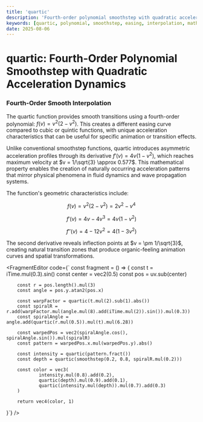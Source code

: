 ```yaml
---
title: 'quartic'
description: 'Fourth-order polynomial smoothstep with quadratic acceleration dynamics'
keywords: [quartic, polynomial, smoothstep, easing, interpolation, mathematical curves]
date: 2025-08-06
---
```



# quartic: Fourth-Order Polynomial Smoothstep with Quadratic Acceleration Dynamics

### Fourth-Order Smooth Interpolation

The quartic function provides smooth transitions using a fourth-order polynomial: $f(v) = v^2(2-v^2)$. This creates a different easing curve compared to cubic or quintic functions, with unique acceleration characteristics that can be useful for specific animation or transition effects.

Unlike conventional smoothstep functions, quartic introduces asymmetric acceleration profiles through its derivative $f'(v) = 4v(1-v^2)$, which reaches maximum velocity at $v = 1/\sqrt{3} \approx 0.577$. This mathematical property enables the creation of naturally occurring acceleration patterns that mirror physical phenomena in fluid dynamics and wave propagation systems.

The function's geometric characteristics include:

$$f(v) = v^2(2-v^2) = 2v^2 - v^4$$

$$f'(v) = 4v - 4v^3 = 4v(1-v^2)$$

$$f''(v) = 4 - 12v^2 = 4(1-3v^2)$$

The second derivative reveals inflection points at $v = \pm 1/\sqrt{3}$, creating natural transition zones that produce organic-feeling animation curves and spatial transformations.

<FragmentEditor
        code={`
const fragment = () => {
        const t = iTime.mul(0.3).sin()
        const center = vec2(0.5)
        const pos = uv.sub(center)

        const r = pos.length().mul(3)
        const angle = pos.y.atan2(pos.x)

        const warpFactor = quartic(t.mul(2).sub(1).abs())
        const spiralR = r.add(warpFactor.mul(angle.mul(8).add(iTime.mul(2)).sin()).mul(0.3))
        const spiralAngle = angle.add(quartic(r.mul(0.5)).mul(t).mul(6.28))

        const warpedPos = vec2(spiralAngle.cos(), spiralAngle.sin()).mul(spiralR)
        const pattern = warpedPos.x.mul(warpedPos.y).abs()

        const intensity = quartic(pattern.fract())
        const depth = quartic(smoothstep(0.2, 0.8, spiralR.mul(0.2)))

        const color = vec3(
                intensity.mul(0.8).add(0.2),
                quartic(depth).mul(0.9).add(0.1),
                quartic(intensity.mul(depth)).mul(0.7).add(0.3)
        )

        return vec4(color, 1)

}`}
/>
